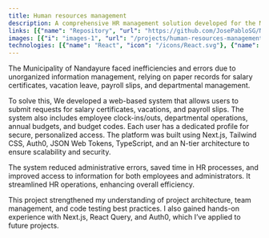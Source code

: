 ```yaml
---
title: Human resources management
description: A comprehensive HR management solution developed for the Municipality of Nandayure, Costa Rica. Built as a graduation project for the National University of Costa Rica.
links: [{"name": "Repository", "url": "https://github.com/JosePabloSG/NandayureFrontend"}]
images: [{"i": "images-1", "url": "/projects/human-resources-management/images-1.png"},{"i": "images-2", "url": "/projects/human-resources-management/images-2.png"},{"i": "images-3", "url": "/projects/human-resources-management/img-3.PNG"},{"i": "images-4", "url": "/projects/human-resources-management/images-4.png"},{"i": "images-5", "url": "/projects/human-resources-management/images-5.png"}]
technologies: [{"name": "React", "icon": "/icons/React.svg"}, {"name": "Next.js", "icon": "/icons/Nextjs.svg"}, {"name": "TypeScript", "icon": "/icons/Typescript.svg"}, {"name": "Tailwind CSS", "icon": "/icons/Tailwindcss.svg"},{"name": "Tanstack Query", "icon": "/icons/tanstack.svg"}, {"name": "Zustand", "icon": "/icons/Zustand.svg"}, {"name": "Json Web Tokens", "icon": "/icons/Jwt.svg"}, {"name": "EsLint", "icon": "/icons/Eslint.svg"}, {"name": "Zod", "icon": "/icons/Zod.svg"}]
---
```

The Municipality of Nandayure faced inefficiencies and errors due to unorganized information management, relying on paper records for salary certificates, vacation leave, payroll slips, and departmental management.

To solve this, We developed a web-based system that allows users to submit requests for salary certificates, vacations, and payroll slips. The system also includes employee clock-ins/outs, departmental operations, annual budgets, and budget codes. Each user has a dedicated profile for secure, personalized access. The platform was built using Next.js, Tailwind CSS, Auth0, JSON Web Tokens, TypeScript, and an N-tier architecture to ensure scalability and security.

The system reduced administrative errors, saved time in HR processes, and improved access to information for both employees and administrators. It streamlined HR operations, enhancing overall efficiency.

This project strengthened my understanding of project architecture, team management, and code testing best practices. I also gained hands-on experience with Next.js, React Query, and Auth0, which I’ve applied to future projects.